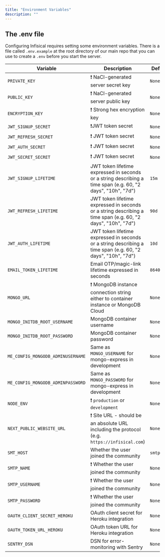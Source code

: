 ```yaml
---
title: "Environment Variables"
description: ""
---
```


## The .env file

Configuring Infisical requires setting some environment variables. There is a file called `.env.example` at the root directory of our main repo that you can use to create a `.env` before you start the server.

| Variable                          | Description                                                                                                 | Default Value    |
| --------------------------------- | ----------------------------------------------------------------------------------------------------------- | ---------------- |
| `PRIVATE_KEY`                     | ❗️ NaCl-generated server secret key                                                                        | `None`           |
| `PUBLIC_KEY`                      | ❗️ NaCl-generated server public key                                                                        | `None`           |
| `ENCRYPTION_KEY`                  | ❗️ Strong hex encryption key                                                                               | `None`           |
| `JWT_SIGNUP_SECRET`               | ❗️JWT token secret                                                                                         | `None`           |
| `JWT_REFRESH_SECRET`              | ❗️ JWT token secret                                                                                        | `None`           |
| `JWT_AUTH_SECRET`                 | ❗️ JWT token secret                                                                                        | `None`           |
| `JWT_SECRET_SECRET`               | ❗️ JWT token secret                                                                                        | `None`           |
| `JWT_SIGNUP_LIFETIME`             | JWT token lifetime expressed in seconds or a string describing a time span (e.g. 60, "2 days", "10h", "7d") | `15m`            |
| `JWT_REFRESH_LIFETIME`            | JWT token lifetime expressed in seconds or a string describing a time span (e.g. 60, "2 days", "10h", "7d") | `90d`            |
| `JWT_AUTH_LIFETIME`               | JWT token lifetime expressed in seconds or a string describing a time span (e.g. 60, "2 days", "10h", "7d") | `10d`            |
| `EMAIL_TOKEN_LIFETIME`            | Email OTP/magic-link lifetime expressed in seconds                                                          | `86400`          |
| `MONGO_URL`                       | ❗️ MongoDB instance connection string either to container instance or MongoDB Cloud                        | `None`           |
| `MONGO_INITDB_ROOT_USERNAME`      | MongoDB container username                                                                                  | `None`           |
| `MONGO_INITDB_ROOT_PASSWORD`      | MongoDB container password                                                                                  | `None`           |
| `ME_CONFIG_MONGODB_ADMINUSERNAME` | Same as `MONGO_USERNAME` for mongo-express in development                                                   | `None`           |
| `ME_CONFIG_MONGODB_ADMINPASSWORD` | Same as `MONGO_PASSWORD` for mongo-express in development                                                   | `None`           |
| `NODE_ENV`                        | ❗️ `production` or `development`                                                                           | `None`           |
| `NEXT_PUBLIC_WEBSITE_URL`         | ❗️ Site URL - should be an absolute URL including the protocol (e.g. `https://infisical.com`)              | `None`           |
| `SMT_HOST`                        | Whether the user joined the community                                                                       | `smtp.gmail.com` |
| `SMTP_NAME`                       | ❗️ Whether the user joined the community                                                                   | `None`           |
| `SMTP_USERNAME`                   | ❗️ Whether the user joined the community                                                                   | `None`           |
| `SMTP_PASSWORD`                   | ❗️ Whether the user joined the community                                                                   | `None`           |
| `OAUTH_CLIENT_SECRET_HEROKU`      | OAuth client secret for Heroku integration                                                                  | `None`           |
| `OAUTH_TOKEN_URL_HEROKU`          | OAuth token URL for Heroku integration                                                                      | `None`           |
| `SENTRY_DSN`                      | DSN for error-monitoring with Sentry                                                                        | `None`           |
